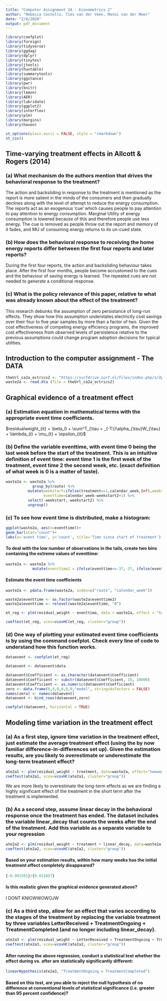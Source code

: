 ```yaml
---
title: "Computer Assignment 2A - Econometrics 2"
author: "Rebecca Costello, Ties van der Veen, Matei van der Meer"
date: "2/8/2020"
output: pdf_document
---
```





```r
library(coefplot)
library(foreign)
library(tidyverse)
library(ggdag)
library(dplyr)
library(tinytex)
library(jtools)
library(huxtable)
library(summarytools)
library(ggstance)
library(pwr)
library(knitr)
library(lemon)
library(AER)
library(lubridate)
library(ggplot2)
library(interflex)
library(plm)
library(margins)
library(haven)
```


```r
st_options(plain.ascii = FALSE, style = "rmarkdown")
st_css()
```

## Time-varying treatment effects in Allcott & Rogers (2014)
### (a) What mechanism do the authors mention that drives the behavioral response to the treatment?
The action and backsliding in response to the treatment is mentioned as the report is more salient in the minds of the consumers and then gradually declines along with the level of attempt to reduce the energy consumption. The reports act as an exogenous 'cue' which causes people to pay attention to pay attention to energy consumption. Marginal Utility of energy consumption is lowered because of this and therefore people use less energy. The cue is removed as people throw out the report and memory of it fades, and MU of consuming energy returns to its un-cued state. 


### (b) How does the behavioral response to receiving the home energy reports differ between the first four reports and later reports?
During the first four reports, the action and backsliding behaviour takes place. After the first four months, people become accustomed to the cues and the behaviour of saving energy is learned. The repeated cues are not needed to generate a conditional response.

### (c) What is the policy relevance of this paper, relative to what was already known about the effect of the treatment? 
This research debunks the assumption of zero persistance of long-run effects. They show how this assumption understates electricity cost savings over their four to five year samples by more than a factor of two. Given the cost effectiveness of competing  energy efficiency programs, the improved cost effectiveness from observed levels of persistence relative to the previous assumptions could change program adoption decisions for typical utilities.


## Introduction to the computer assignment - The DATA

```r
theUrl_ca2a_ectrics2 <- "https://surfdrive.surf.nl/files/index.php/s/ZphgKxImtwFawv9/download"
waste2a <- read.dta (file = theUrl_ca2a_ectrics2)
```

## Graphical evidence of a treatment effect

### (a) Estimation equation in mathematical terms with the appropriate event time coefficients.
$residualweight_{it} = \beta_0 + \sum^T_{\tau = _{-T}}\alpha_{\tau}W_{\tau} + \lambda_{i} + \mu_{t} + \epsilon_{it}$


### (b) Define the variable eventtime, with event time 0 being the last week before the start of the treatment. This is an intuitive definition of event time: event time 1 is the first week of the treatment, event time 2 the second week, etc. (exact definition of what week is 0 is a matter of taste).

```r
waste2a <- waste2a %>%
            group_by(route) %>%
          mutate(weekstart=ifelse(treatment==1,calendar_week,Inf),weekstart2=min(weekstart), 
                 eventtime=calendar_week-weekstart2+1) %>%
          select(-weekstart,-weekstart2) %>%
          ungroup()
```

### (c) To see how event time is distributed, make a histogram:
```r
ggplot(waste2a, aes(x=eventtime))+
geom_bar(stat="count")+
labs(x='event time', y='count', title='Time since start of treatment')
```

#### To deal with the low number of observations in the tails, create two bins containing the extreme values of eventtime:
```r
waste2a <- waste2a %>%
            mutate(eventtime2 = ifelse(eventtime<=-37,-37, ifelse(eventtime>=28,28,eventtime)))
```

#### Estimate the event time coefficients

```r
waste2a <- pdata.frame(waste2a, index=c("route", "calendar_week"))

waste2a$eventtime <- as.factor(waste2a$eventtime2)
waste2a$eventtime <- relevel(waste2a$eventtime, "0")

et_reg <- plm(residual_weight ~ eventtime, data = waste2a, effect = "twoways", model = "within")

coeftest(et_reg, vcov=vcovHC(et_reg, cluster="group"))
```

### (d) One way of plotting your estimated event time coefficients is by using the command coefplot. Check every line of code to understand how this function works.

```r
dataevent <- coefplot(et_reg)

dataevent <- dataevent$data

dataevent$Coefficient <- as.character(dataevent$Coefficient)
dataevent$Coefficient <- substr(dataevent$Coefficient, 10, 10000)
dataevent$Coefficient <- as.numeric(dataevent$Coefficient)
zero <- data.frame(0,0,0,0,0,0,"model", stringsAsFactors = FALSE)
names(zero) <- names(dataevent)
dataevent <- bind_rows(dataevent,zero)

coefplot(dataevent, horizontal = TRUE)

```

## Modeling time variation in the treatment effect

### (a) As a first step, ignore time variation in the treatment effect, just estimate the average treatment effect (using the by now familiar difference-in-differences set up). Given the estimation results, are you likely to overestimate or underestimate the long-term treatment effect?

```r
ate2a1 <- plm(residual_weight ~ treatment, data=waste2a, effect="twoways", model = "within", index=c("route", "calendar_week"))
coeftest(ate2a1, vcov=vcovHC(ate2a1, cluster="group"))
```

We are more likely to overestimate the long-term effects as we are finding a highly significant effect of the treatment in the short term after the treatment is implemented.


### (b) As a second step, assume linear decay in the behavioral response once the treatment has ended. The dataset includes the variable linear_decay that counts the weeks after the end of the treatment. Add this variable as a separate variable to your regression

```r
ate2a2 <- plm(residual_weight ~ treatment + linear_decay, data=waste2a,  effect="twoways", model = "within", index=c("route", "calendar_week"))
coeftest(ate2a2, vcov=vcovHC(ate2a2, cluster="group"))
```


#### Based on your estimation results, within how many weeks has the initial treatment effect completely disappeared? 
```r
{-0.991581}/{0.011657}
```


#### Is this realistic given the graphical evidence generated above?

I DONT KNIOWWOWOJW


### (c) As a third step, allow for an effect that varies according to the stages of the treatment by replacing the variable treatment by three variables LetterReceived + TreatmentOngoing + TreatmentCompleted (and no longer including linear_decay).

```r
ate2a3 <- plm(residual_weight ~ LetterReceived + TreatmentOngoing + TreatmentCompleted, data=waste2a,  effect="twoways", model = "within", index=c("route", "calendar_week"))
coeftest(ate2a3, vcov=vcovHC(ate2a3, cluster="group"))
```

#### After running the above regression, conduct a statistical test whether the effect during vs. after are statistically significantly different:
```r
linearHypothesis(ate2a3, "TreatmentOngoing = TreatmentCompleted")
```

#### Based on this test, are you able to reject the null hypothesis of no difference at conventional levels of statistical significance (i.e. greater than 95 percent confidence)?


































